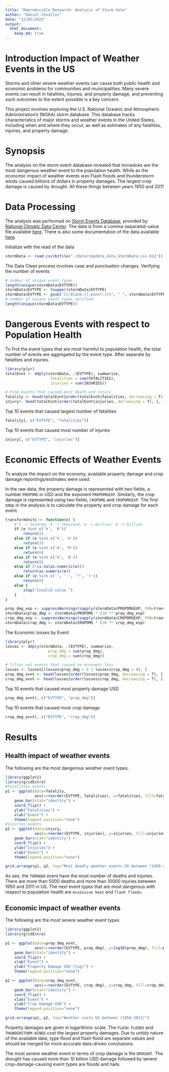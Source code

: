 ---
title: "Reproducible Research: Analysis of Storm data"
author: "Daniel Cevallos"
date: "12/05/2023"
output: 
  html_document:
    keep_md: true
---

Introduction Impact of Weather Events in the US
======================================================


Storms and other severe weather events can cause both public health and economic problems for communities and municipalities. Many severe events can result in fatalities, injuries, and property damage, and preventing such outcomes to the extent possible is a key concern.

This project involves exploring the U.S. National Oceanic and Atmospheric Administration's (NOAA) storm database. This database tracks characteristics of major storms and weather events in the United States, including when and where they occur, as well as estimates of any fatalities, injuries, and property damage.

Synopsis
========

The analysis on the storm event database revealed that tornadoes are the most
dangerous weather event to the population health. While as the economic impact of weather events was
Flash floods and thunderstorm winds caused billions of dollars
in property damages. The largest crop damage is caused by
drought. All these things between years 1950 and 2011


Data Processing
===============

The analysis was performed on
[Storm Events Database](http://www.ncdc.noaa.gov/stormevents/ftp.jsp), provided by
[National Climatic Data Center](http://www.ncdc.noaa.gov/). The data is from a comma-separated-value file available
[here](https://d396qusza40orc.cloudfront.net/repdata%2Fdata%2FStormData.csv.bz2).
There is also some documentation of the data available
[here](https://d396qusza40orc.cloudfront.net/repdata%2Fpeer2_doc%2Fpd01016005curr.pdf).

Initialize with the read of the data
```{r cache=TRUE}
stormData <- read.csv(bzfile("./data/repdata_data_StormData.csv.bz2"))
```

The Data Clean process involves case and punctuation changes. Verifying the number of events

```{r}
# number of unique event types
length(unique(stormData$EVTYPE))
stormData$EVTYPE <- toupper(stormData$EVTYPE)
stormData$EVTYPE <- gsub("[[:blank:][:punct:]+]", " ", stormData$EVTYPE)
# number of unique event types verified
length(unique(stormData$EVTYPE))
```

Dangerous Events with respect to Population Health
================================================

To find the event types that are most harmful to population health, the total number
of events are aggregated by the event type. After separate by fatalities and injuries. 

```{r}
library(plyr)
totalEvnt <- ddply(stormData, .(EVTYPE), summarize,
                    fatalities = sum(FATALITIES),
                    injuries = sum(INJURIES))

# Find events that caused most death and injury
fatality <- head(totalEvnt[order(totalEvnt$fatalities, decreasing = T), ], 10)
injury<- head(totalEvnt[order(totalEvnt$injuries, decreasing = T), ], 10)

```

Top 10 events that caused largest number of fatalities

```{r}
fatality[, c("EVTYPE", "fatalities")]
```

Top 10 events that caused most number of injuries

```{r}
injury[, c("EVTYPE", "injuries")]
```

Economic Effects of Weather Events
==================================

To analyze the impact on the economy, available property
damage and crop damage reportings/estimates were used.

In the raw data, the property damage is represented with two fields, a number
`PROPDMG` in USD and the exponent `PROPDMGEXP`. Similarly, the crop damage
is represented using two fields, `CROPDMG` and `CROPDMGEXP`. The first step in the
analysis is to calculate the property and crop damage for each event.

```{r}
transformUnits <- function(e) {
    # h -> hundred, k -> thousand, m -> million, b -> billion
    if (e %in% c('h', 'H'))
        return(2)
    else if (e %in% c('k', 'K'))
        return(3)
    else if (e %in% c('m', 'M'))
        return(6)
    else if (e %in% c('b', 'B'))
        return(9)
    else if (!is.na(as.numeric(e))) 
        return(as.numeric(e))
    else if (e %in% c('', '-', '?', '+'))
        return(0)
    else {
        stop("Invalid value.")
    }
}
```

```{r cache=TRUE}
prop_dmg_exp <- suppressWarnings(sapply(stormData$PROPDMGEXP, FUN=transformUnits))
stormData$prop_dmg <- stormData$PROPDMG * (10 ** prop_dmg_exp)
crop_dmg_exp <- suppressWarnings(sapply(stormData$CROPDMGEXP, FUN=transformUnits))
stormData$crop_dmg <- stormData$CROPDMG * (10 ** crop_dmg_exp)

```


The Economic losses by Event. 
```{r}
library(plyr)
losses <- ddply(stormData, .(EVTYPE), summarize,
                   prop_dmg = sum(prop_dmg),
                   crop_dmg = sum(crop_dmg))

# filter out events that caused no economic loss
losses <- losses[(losses$prop_dmg > 0 | losses$crop_dmg > 0), ]
prop_dmg_evnt <- head(losses[order(losses$prop_dmg, decreasing = T), ], 10)
crop_dmg_evnt <- head(losses[order(losses$crop_dmg, decreasing = T), ], 10)
```

Top 10 events that caused most property damage USD

```{r}
prop_dmg_evnt[, c("EVTYPE", "prop_dmg")]
```

Top 10 events that caused most crop damage

```{r}
crop_dmg_evnt[, c("EVTYPE", "crop_dmg")]
```

Results
=======

Health impact of weather events
-------------------------------

The following are the most dangerous weather event types.

```{r}
library(ggplot2)
library(gridExtra)
#fatalities events
p1 <- ggplot(data=fatality,
             aes(x=reorder(EVTYPE, fatalities), y=fatalities, fill=fatalities)) +
    geom_bar(stat="identity") +
    coord_flip() +
    ylab("Fatalities") +
    xlab("Event") +
    theme(legend.position="none")
#injuries events
p2 <- ggplot(data=injury,
             aes(x=reorder(EVTYPE, injuries), y=injuries, fill=injuries)) +
    geom_bar(stat="identity") +
    coord_flip() + 
    ylab("Injuries") +
    xlab("Event") +
    theme(legend.position="none")

grid.arrange(p1, p2, top="Most deadly weather events US between (1950-2011)")
```

As see, the `TORNADO` event have the most number of deaths and injuries. There 
are more than 5000 deaths and more than 10000 injuries between 1950 and 2011
in US. 
The next event types that are most dangerous with respect to population health
are `excessive heat` and `flash floods`.

Economic impact of weather events
---------------------------------

The following are the most severe weather event types


```{r}
library(ggplot2)
library(gridExtra)

p1 <- ggplot(data=prop_dmg_evnt,
             aes(x=reorder(EVTYPE, prop_dmg), y=log10(prop_dmg), fill=prop_dmg )) +
    geom_bar(stat="identity") +
    coord_flip() +
    xlab("Event") +
    ylab("Property Damage USD (log)") +
    theme(legend.position="none")

p2 <- ggplot(data=crop_dmg_evnt,
             aes(x=reorder(EVTYPE, crop_dmg), y=crop_dmg, fill=crop_dmg)) +
    geom_bar(stat="identity") +
    coord_flip() + 
    xlab("Event") +
    ylab("Crop Damage USD") + 
    theme(legend.position="none")

grid.arrange(p1, p2, top="Weather costs US between (1950-2011)")
```

Property damages are given in logarithmic scale.
The `FLASH FLOODS` and `THUNDERSTORM WINDS` cost the largest
property damages. Due to
untidy nature of the available data, type flood and flash flood are
separate values and should be merged for more accurate data-driven conclusions.

The most severe weather event in terms of crop damage is the `DROUGHT`. The drought has caused more than 10 billion USD damage followed by severe crop-damage-causing event types are floods and hails.
